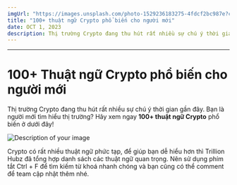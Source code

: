 ```yaml
---
imgUrl: "https://images.unsplash.com/photo-1529236183275-4fdcf2bc987e?crop=entropy&cs=tinysrgb&fit=max&fm=jpg&ixid=M3w0NzEyNjZ8MHwxfHNlYXJjaHwxfHxrZXlib2FyZHxlbnwwfDB8fHwxNjk5NTI1MDAzfDA&ixlib=rb-4.0.3&q=80&w=1080"
title: "100+ thuật ngữ Crypto phổ biến cho người mới"
date: OCT 1, 2023
description: Thị trường Crypto đang thu hút rất nhiều sự chú ý thời gian gần đây. Bạn là người mới tìm hiểu thị trường? Hãy xem ngay..
---
```



---

# 100+ Thuật ngữ Crypto phổ biến cho người mới

Thị trường Crypto đang thu hút rất nhiều sự chú ý thời gian gần đây. Bạn là người mới tìm hiểu thị trường? Hãy xem ngay **100+ thuật ngữ Crypto** phổ biến ở dưới đây!

![Description of your image](https://trillionhubz.com/wp-content/uploads/2024/03/Hieu-100-thuat-ngu-crypto-1392x783.png)

Crypto có rất nhiều thuật ngữ phức tạp, để giúp bạn dễ hiểu hơn thì Trillion Hubz đã tổng hợp danh sách các thuật ngữ quan trọng. Nên sử dụng phím tắt Ctrl + F để tìm kiếm từ khoá nhanh chóng và bạn cũng có thể comment để team cập nhật thêm nhé.
